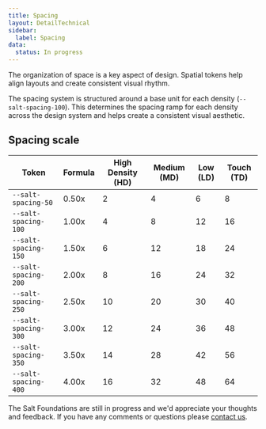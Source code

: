 ```yaml
---
title: Spacing
layout: DetailTechnical
sidebar:
  label: Spacing
data:
  status: In progress
---
```


The organization of space is a key aspect of design. Spatial tokens help align layouts and create consistent visual rhythm.

The spacing system is structured around a base unit for each density (`--salt-spacing-100`). This determines the spacing ramp for each density across the design system and helps create a consistent visual aesthetic.

## Spacing scale

| Token                | Formula | High Density (HD) | Medium (MD) | Low (LD) | Touch (TD) |
| -------------------- | ------- | ----------------- | ----------- | -------- | ---------- |
| `--salt-spacing-50`  | 0.50x   | 2                 | 4           | 6        | 8          |
| `--salt-spacing-100` | 1.00x   | 4                 | 8           | 12       | 16         |
| `--salt-spacing-150` | 1.50x   | 6                 | 12          | 18       | 24         |
| `--salt-spacing-200` | 2.00x   | 8                 | 16          | 24       | 32         |
| `--salt-spacing-250` | 2.50x   | 10                | 20          | 30       | 40         |
| `--salt-spacing-300` | 3.00x   | 12                | 24          | 36       | 48         |
| `--salt-spacing-350` | 3.50x   | 14                | 28          | 42       | 56         |
| `--salt-spacing-400` | 4.00x   | 16                | 32          | 48       | 64         |

<Callout title="Have some feedback?">

The Salt Foundations are still in progress and we'd appreciate your thoughts and feedback. If you have any comments or questions please [contact us](../support-and-contributions/index).

</Callout>
